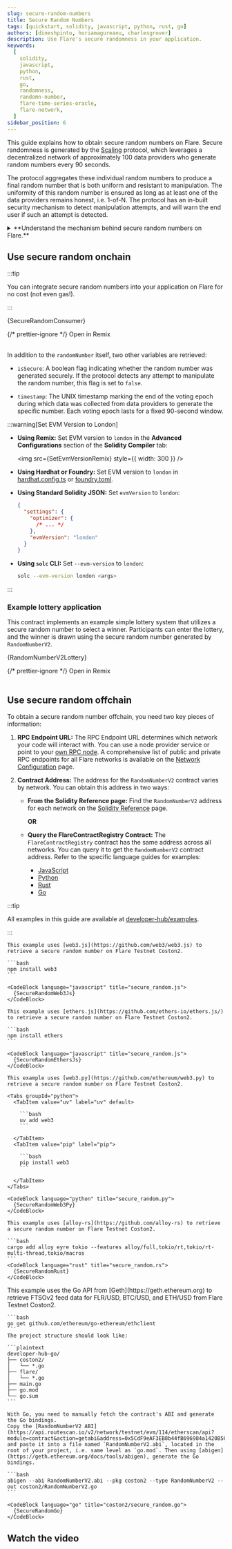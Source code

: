 ```yaml
---
slug: secure-random-numbers
title: Secure Random Numbers
tags: [quickstart, solidity, javascript, python, rust, go]
authors: [dineshpinto, horiamagureanu, charlesgrover]
description: Use Flare's secure randomness in your application.
keywords:
  [
    solidity,
    javascript,
    python,
    rust,
    go,
    randomness,
    randomn-number,
    flare-time-series-oracle,
    flare-network,
  ]
sidebar_position: 6
---
```



This guide explains how to obtain secure random numbers on Flare. Secure randomness is generated by the [Scaling](/ftso/scaling/overview) protocol, which leverages a decentralized network of approximately 100 data providers who generate random numbers every 90 seconds.

The protocol aggregates these individual random numbers to produce a final random number that is both uniform and resistant to manipulation. The uniformity of this random number is ensured as long as at least one of the data providers remains honest, i.e. 1-of-N.
The protocol has an in-built security mechanism to detect manipulation attempts, and will warn the end user if such an attempt is detected.

<details>
<summary>**Understand the mechanism behind secure random numbers on Flare.**</summary>

As described in the [FTSOv2 whitepaper](/pdf/whitepapers/20240223-FlareTimeSeriesOracleV2.pdf), the Scaling protocol consists of the following phases:

1. **Commit:** During the Commit phase, data providers prepare their submissions for each of the data feeds and encode them into a 4-byte vector. Then, each data provider publishes on chain a hash commitment obtained as:

   `Hash(address, voting_epoch_id, random_number, price_data)`

   - **Random Number**: This commit includes a locally generated random number.
   - **Purpose**: The random number blinds the commit hash of the user from a search attack and is used later (once revealed) to contribute to onchain randomness.

2. **Reveal:** During the Reveal phase, each data provider reveals all inputs to their hash commitment. As such, all locally produced random numbers become available onchain.

3. **Signing:** After the Reveal phase, data providers perform a number of local computations relevant to the Scaling protocol, which include:

   - Computing the weighted median prices
   - Calculating the rewards

   All these are packaged into a Merkle root, which is published onchain together with a signature of the root.

4. **Finalization:** Once enough signatures for the same Merkle root are gathered, the process is finalized.

**Secure Random Numbers**

For each voting epoch (90 seconds), an overall random number is generated from the local random numbers:

$$
R = \sum_{i} r_i \pmod{N}
$$

where $r_i$ is the local random number generated by the $i^{th}$ data provider, and $ N = 2^n $ denotes the maximum possible size of the individual $n$-bit random numbers.
This mechanism ensures that the resultant $R$ is a uniformly generated random number as long as at least any one of the inputs was an honestly generated uniformly random number.

Importantly, the Merkle root published by the data providers contains a Boolean value that tracks whether the generated random number for the current voting epoch is secure.

**Security Mechanism**

The security mechanism behind the random number generator protects the protocol against withholding attacks. An adversary could wait until all submissions are known and then choose whether or not to reveal their own commit data to influence the final result. This security mechanism measures the quality of the random number as follows:

- **True**: If there are no omissions of reveals for the commits provided by the data providers.
- **False**: If any omission exists, or if a reveal does not match the committed value.

If a data provider causes an omission (or false reveal), they will be penalized, and their random number will not be included in the random number calculation for a number of voting rounds.

</details>

## Use secure random onchain

:::tip

You can integrate secure random numbers into your application on Flare for no cost (not even gas!).

:::

<CodeBlock language="solidity" title="SecureRandomConsumer.sol">
  {SecureRandomConsumer}
</CodeBlock>

{/* prettier-ignore */}
<Remix fileName="SecureRandomConsumer.sol">Open in Remix</Remix>
<br></br>

In addition to the `randomNumber` itself, two other variables are retrieved:

- `isSecure`: A boolean flag indicating whether the random number was generated securely. If the protocol detects any attempt to manipulate the random number, this flag is set to `false`.

- `timestamp`: The UNIX timestamp marking the end of the voting epoch during which data was collected from data providers to generate the specific number. Each voting epoch lasts for a fixed 90-second window.

:::warning[Set EVM Version to London]

- **Using Remix:** Set EVM version to `london` in the **Advanced Configurations** section of the **Solidity Compiler** tab:

  <img src={SetEvmVersionRemix} style={{ width: 300 }} />

- **Using Hardhat or Foundry:** Set EVM version to `london` in [hardhat.config.ts](https://github.com/flare-foundation/flare-hardhat-starter/blob/master/hardhat.config.ts#L34) or [foundry.toml](https://github.com/flare-foundation/flare-foundry-starter/blob/master/foundry.toml).

- **Using Standard Solidity JSON:** Set `evmVersion` to `london`:

  ```json
  {
    "settings": {
      "optimizer": {
        /* ... */
      },
      "evmVersion": "london"
    }
  }
  ```

- **Using `solc` CLI:** Set `--evm-version` to `london`:

  ```bash
  solc --evm-version london <args>
  ```

:::

### Example lottery application

This contract implements an example simple lottery system that utilizes a secure random number to select a winner.
Participants can enter the lottery, and the winner is drawn using the secure random number generated by `RandomNumberV2`.

<CodeBlock language="solidity" title="RandomNumberV2Lottery.sol">
  {RandomNumberV2Lottery}
</CodeBlock>

{/* prettier-ignore */}
<Remix fileName="RandomNumberV2Lottery.sol">Open in Remix</Remix>
<br></br>

## Use secure random offchain

To obtain a secure random number offchain, you need two key pieces of information:

1. **RPC Endpoint URL:** The RPC Endpoint URL determines which network your code will interact with. You can use a node provider service or point to your [own RPC node](/run-node/rpc-node). A comprehensive list of public and private RPC endpoints for all Flare networks is available on the [Network Configuration](/network/overview#configuration) page.

2. **Contract Address:** The address for the `RandomNumberV2` contract varies by network. You can obtain this address in two ways:

   - **From the Solidity Reference page:** Find the `RandomNumberV2` address for each network on the [Solidity Reference](/network/solidity-reference) page.

     **OR**

   - **Query the FlareContractRegistry Contract:** The `FlareContractRegistry` contract has the same address across all networks. You can query it to get the `RandomNumberV2` contract address. Refer to the specific language guides for examples:
     - [JavaScript](/network/guides/flare-for-javascript-developers#make-query)
     - [Python](/network/guides/flare-for-python-developers#make-query)
     - [Rust](/network/guides/flare-for-rust-developers#make-query)
     - [Go](/network/guides/flare-for-go-developers#make-query)

:::tip

All examples in this guide are available at [developer-hub/examples](https://github.com/flare-foundation/developer-hub/tree/main/examples).

:::

<Tabs block>
  <TabItem value="web3js" label="web3.js" default>
    
    This example uses [web3.js](https://github.com/web3/web3.js) to retrieve a secure random number on Flare Testnet Coston2.

    ```bash
    npm install web3
    ```

    <CodeBlock language="javascript" title="secure_random.js">
      {SecureRandomWeb3Js}
    </CodeBlock>

  </TabItem>
  <TabItem value="ethersjs" label="ethers.js">
    
    This example uses [ethers.js](https://github.com/ethers-io/ethers.js/) to retrieve a secure random number on Flare Testnet Coston2.

    ```bash
    npm install ethers
    ```

    <CodeBlock language="javascript" title="secure_random.js">
      {SecureRandomEthersJs}
    </CodeBlock>

  </TabItem>
  <TabItem value="web3py" label="web3.py">

    This example uses [web3.py](https://github.com/ethereum/web3.py) to retrieve a secure random number on Flare Testnet Coston2.

    <Tabs groupId="python">
      <TabItem value="uv" label="uv" default>

        ```bash
        uv add web3
        ```

      </TabItem>
      <TabItem value="pip" label="pip">

        ```bash
        pip install web3
        ```

      </TabItem>
    </Tabs>

    <CodeBlock language="python" title="secure_random.py">
      {SecureRandomWeb3Py}
    </CodeBlock>

  </TabItem>
  <TabItem value="alloyrs" label="alloy-rs">

    This example uses [alloy-rs](https://github.com/alloy-rs) to retrieve a secure random number on Flare Testnet Coston2.

    ```bash
    cargo add alloy eyre tokio --features alloy/full,tokio/rt,tokio/rt-multi-thread,tokio/macros
    ```
    <CodeBlock language="rust" title="secure_random.rs">
      {SecureRandomRust}
    </CodeBlock>

  </TabItem>
  <TabItem value="goethereum" label="go-ethereum">
    This example uses the Go API from [Geth](https://geth.ethereum.org) to retrieve FTSOv2 feed data for FLR/USD, BTC/USD, and ETH/USD from Flare Testnet Coston2.

    ```bash
    go get github.com/ethereum/go-ethereum/ethclient
    ```
    The project structure should look like:

    ```plaintext
    developer-hub-go/
    ├── coston2/
    │   └── *.go
    ├── flare/
    │   └── *.go
    ├── main.go
    ├── go.mod
    └── go.sum
    ```

    With Go, you need to manually fetch the contract's ABI and generate the Go bindings.
    Copy the [RandomNumberV2 ABI](https://api.routescan.io/v2/network/testnet/evm/114/etherscan/api?module=contract&action=getabi&address=0x5CdF9eAF3EB8b44fB696984a1420B56A7575D250&format=raw) and paste it into a file named `RandomNumberV2.abi`, located in the root of your project, i.e. same level as `go.mod`. Then using [abigen](https://geth.ethereum.org/docs/tools/abigen), generate the Go bindings.

    ```bash
    abigen --abi RandomNumberV2.abi --pkg coston2 --type RandomNumberV2 --out coston2/RandomNumberV2.go
    ```

    <CodeBlock language="go" title="coston2/secure_random.go">
      {SecureRandomGo}
    </CodeBlock>

  </TabItem>
</Tabs>

## Watch the video

<YoutubeEmbed videoId="fdfeWwtd56I?si=QAip5nyQ_urYHmZm"></YoutubeEmbed>
